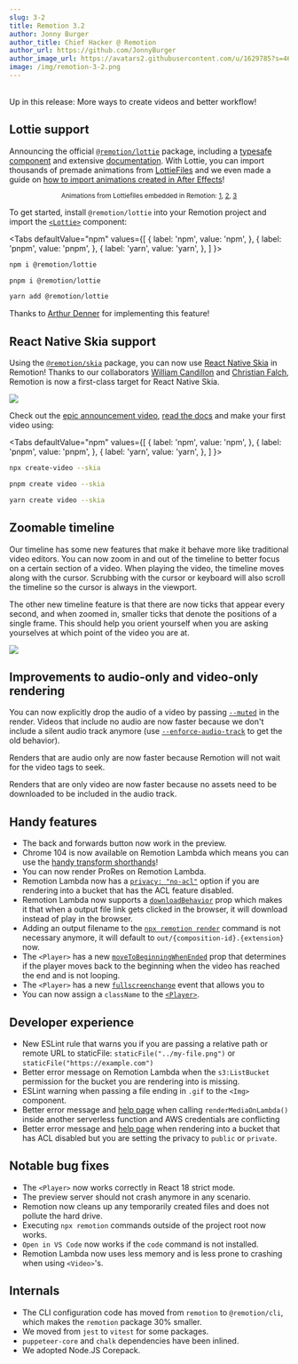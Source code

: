 ```yaml
---
slug: 3-2
title: Remotion 3.2
author: Jonny Burger
author_title: Chief Hacker @ Remotion
author_url: https://github.com/JonnyBurger
author_image_url: https://avatars2.githubusercontent.com/u/1629785?s=460&u=12eb94da6070d00fc924761ce06e3a428d01b7e9&v=4
image: /img/remotion-3-2.png
---
```



<br />
Up in this release: More ways to create videos and better workflow!

## Lottie support

Announcing the official [`@remotion/lottie`](/docs/lottie) package, including a [typesafe component](/docs/lottie/lottie) and extensive [documentation](/docs/lottie).
With Lottie, you can import thousands of premade animations from [LottieFiles](/docs/lottie/lottiefiles) and we even made a guide on [how to import animations created in After Effects](/docs/after-effects)!

<p align="center">
  <sub>
    Animations from Lottiefiles embedded in Remotion: <a href="https://lottiefiles.com/106683-gold">1</a>, <a href="https://lottiefiles.com/112208-smiling-face-with-halo">2</a>, <a href="https://lottiefiles.com/111529-rocket">3</a>
  </sub>
</p>

To get started, install `@remotion/lottie` into your Remotion project and import the [`<Lottie>`](/docs/lottie) component:

<Tabs
defaultValue="npm"
values={[
{ label: 'npm', value: 'npm', },
{ label: 'pnpm', value: 'pnpm', },
{ label: 'yarn', value: 'yarn', },
]
}>
<TabItem value="npm">

```bash
npm i @remotion/lottie
```

  </TabItem>

  <TabItem value="pnpm">

```bash
pnpm i @remotion/lottie
```

  </TabItem>
  <TabItem value="yarn">

```bash
yarn add @remotion/lottie
```

  </TabItem>

</Tabs>

Thanks to [Arthur Denner](https://github.com/arthurdenner) for implementing this feature!

## React Native Skia support

Using the [`@remotion/skia`](/docs/skia) package, you can now use [React Native Skia](https://shopify.github.io/react-native-skia/) in Remotion! Thanks to our collaborators [William Candillon](https://youtube.com/wcandillon) and [Christian Falch](https://twitter.com/chrfalch), Remotion is now a first-class target for React Native Skia.

<img src="https://pub-646d808d9cb240cea53bedc76dd3cd0c.r2.dev/skia.gif" />

Check out the [epic announcement video](https://www.youtube.com/watch?v=uvLQ5f3KDXk&t=24s), [read the docs](/docs/skia) and make your first video using:

<Tabs
defaultValue="npm"
values={[
{ label: 'npm', value: 'npm', },
{ label: 'pnpm', value: 'pnpm', },
{ label: 'yarn', value: 'yarn', },
]
}>
<TabItem value="npm">

```bash
npx create-video --skia
```

  </TabItem>

  <TabItem value="pnpm">

```bash
pnpm create video --skia
```

  </TabItem>
  <TabItem value="yarn">

```bash
yarn create video --skia
```

  </TabItem>

</Tabs>

## Zoomable timeline

Our timeline has some new features that make it behave more like traditional video editors. You can now zoom in and out of the timeline to better focus on a certain section of a video. When playing the video, the timeline moves along with the cursor. Scrubbing with the cursor or keyboard will also scroll the timeline so the cursor is always in the viewport.

The other new timeline feature is that there are now ticks that appear every second, and when zoomed in, smaller ticks that denote the positions of a single frame. This should help you orient yourself when you are asking yourselves at which point of the video you are at.

<img src="https://pub-646d808d9cb240cea53bedc76dd3cd0c.r2.dev/scroll-timeline.gif" />

## Improvements to audio-only and video-only rendering

You can now explicitly drop the audio of a video by passing [`--muted`](/docs/cli/render#--muted) in the render. Videos that include no audio are now faster because we don't include a silent audio track anymore (use [`--enforce-audio-track`](/docs/cli/render#--enforce-audio-track) to get the old behavior).

Renders that are audio only are now faster because Remotion will not wait for the video tags to seek.

Renders that are only video are now faster because no assets need to be downloaded to be included in the audio track.

## Handy features

- The back and forwards button now work in the preview.
- Chrome 104 is now available on Remotion Lambda which means you can use the [handy transform shorthands](https://twitter.com/JNYBGR/status/1555055938008223744)!
- You can now render ProRes on Remotion Lambda.
- Remotion Lambda now has a [`privacy: "no-acl"`](/docs/lambda/rendermediaonlambda#privacy) option if you are rendering into a bucket that has the ACL feature disabled.
- Remotion Lambda now supports a [`downloadBehavior`](/docs/lambda/rendermediaonlambda#downloadbehavior) prop which makes it that when a output file link gets clicked in the browser, it will download instead of play in the browser.
- Adding an output filename to the [`npx remotion render`](/docs/cli/render) command is not necessary anymore, it will default to `out/{composition-id}.{extension}` now.
- The `<Player>` has a new [`moveToBeginningWhenEnded`](/docs/player/player#movetobeginningwhenended) prop that determines if the player moves back to the beginning when the video has reached the end and is not looping.
- The `<Player>` has a new [`fullscreenchange`](/docs/player/player#fullscreenchange) event that allows you to
- You can now assign a `className` to the [`<Player>`](/docs/player/player).

## Developer experience

- New ESLint rule that warns you if you are passing a relative path or remote URL to staticFile: `staticFile("../my-file.png")` or `staticFile("https://example.com")`
- Better error message on Remotion Lambda when the `s3:ListBucket` permission for the bucket you are rendering into is missing.
- ESLint warning when passing a file ending in `.gif` to the `<Img>` component.
- Better error message and [help page](/docs/lambda/troubleshooting/unrecognizedclientexception) when calling `renderMediaOnLambda()` inside another serverless function and AWS credentials are conflicting
- Better error message and [help page](/docs/lambda/troubleshooting/bucket-disallows-acl) when rendering into a bucket that has ACL disabled but you are setting the privacy to `public` or `private`.

## Notable bug fixes

- The `<Player>` now works correctly in React 18 strict mode.
- The preview server should not crash anymore in any scenario.
- Remotion now cleans up any temporarily created files and does not pollute the hard drive.
- Executing `npx remotion` commands outside of the project root now works.
- `Open in VS Code` now works if the `code` command is not installed.
- Remotion Lambda now uses less memory and is less prone to crashing when using `<Video>`'s.

## Internals

- The CLI configuration code has moved from `remotion` to `@remotion/cli`, which makes the `remotion` package 30% smaller.
- We moved from `jest` to `vitest` for some packages.
- `puppeteer-core` and `chalk` dependencies have been inlined.
- We adopted Node.JS Corepack.
